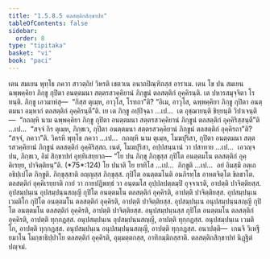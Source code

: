 ```yaml
---
title: "1.5.8.5 ตลสตฺติกสิกฺขาปท"
tableOfContents: false
sidebar:
  order: 8
type: "tipitaka"
basket: "vi"
book: "paci"
---
```



<DynamicBreadcrumb />

<Division number="454" book="paci">

<Paragraph number="1356" book="paci">
เตน สมเยน พุทฺโธ ภควา สาวตฺถิยํ วิหรติ เชตวเน อนาถปิณฺฑิกสฺส อาราเม. เตน โข ปน สมเยน ฉพฺพคฺคิยา ภิกฺขู กุปิตา อนตฺตมนา สตฺตรสวคฺคิยานํ ภิกฺขูนํ ตลสตฺติกํ อุคฺคิรนฺติ. เต ปหารสมุจฺจิตา โรทนฺติ. ภิกฺขู เอวมาหํสุ—  “กิสฺส ตุเมฺห, อาวุโส, โรทถา”ติ? “อิเม, อาวุโส, ฉพฺพคฺคิยา ภิกฺขู กุปิตา อนตฺตมนา อมฺหากํ ตลสตฺติกํ อุคฺคิรนฺตี”ติ.
</Paragraph>

<Paragraph number="1357" book="paci">
เย เต ภิกฺขู อปฺปิจฺฉา …เป…  เต อุชฺฌายนฺติ ขิยฺยนฺติ วิปาเจนฺติ—  “กถญฺหิ นาม ฉพฺพคฺคิยา ภิกฺขู กุปิตา อนตฺตมนา สตฺตรสวคฺคิยานํ ภิกฺขูนํ ตลสตฺติกํ อุคฺคิริสฺสนฺตี”ติ …เป…  “สจฺจํ กิร ตุเมฺห, ภิกฺขเว, กุปิตา อนตฺตมนา สตฺตรสวคฺคิยานํ ภิกฺขูนํ ตลสตฺติกํ อุคฺคิรถา”ติ? “สจฺจํ, ภควา”ติ. วิครหิ พุทฺโธ ภควา …เป…  กถญฺหิ นาม ตุเมฺห, โมฆปุริสา, กุปิตา อนตฺตมนา สตฺตรสวคฺคิยานํ ภิกฺขูนํ ตลสตฺติกํ อุคฺคิริสฺสถ. เนตํ, โมฆปุริสา, อปฺปสนฺนานํ วา ปสาทาย …เป…  เอวญฺจ ปน, ภิกฺขเว, อิมํ สิกฺขาปทํ อุทฺทิเสยฺยาถ—
</Paragraph>

</Division>
<Division number="455" book="paci">

<Paragraph number="1358" book="paci">
<Emphasis>“โย ปน ภิกฺขุ ภิกฺขุสฺส กุปิโต อนตฺตมโน ตลสตฺติกํ อุคฺคิเรยฺย, ปาจิตฺติยนฺ”</Emphasis>ติ. (*75*:<Emphasis>124</Emphasis>)
</Paragraph>

</Division>
<Division number="456" book="paci">

<Paragraph number="1359" book="paci">
<Emphasis>โย ปนา</Emphasis>ติ โย ยาทิโส …เป…  <Emphasis>ภิกฺขู</Emphasis>ติ …เป…  อยํ อิมสฺมึ อตฺเถ อธิปฺเปโต ภิกฺขูติ.
</Paragraph>

<Paragraph number="1360" book="paci">
<Emphasis>ภิกฺขุสฺสา</Emphasis>ติ อญฺญสฺส ภิกฺขุสฺส.
</Paragraph>

<Paragraph number="1361" book="paci">
<Emphasis>กุปิโต อนตฺตมโน</Emphasis>ติ อนภิรทฺโธ อาหตจิตฺโต ขิลชาโต.
</Paragraph>

<Paragraph number="1362" book="paci">
<Emphasis>ตลสตฺติกํ อุคฺคิเรยฺยา</Emphasis>ติ กายํ วา กายปฏิพทฺธํ วา อนฺตมโส อุปฺปลปตฺตมฺปิ อุจฺจาเรติ, อาปตฺติ ปาจิตฺติยสฺส.
</Paragraph>

</Division>
<Division number="457" book="paci">

<Paragraph number="1363" book="paci">
อุปสมฺปนฺเน อุปสมฺปนฺนสญฺญี กุปิโต อนตฺตมโน ตลสตฺติกํ อุคฺคิรติ, อาปตฺติ ปาจิตฺติยสฺส. อุปสมฺปนฺเน เวมติโก กุปิโต อนตฺตมโน ตลสตฺติกํ อุคฺคิรติ, อาปตฺติ ปาจิตฺติยสฺส. อุปสมฺปนฺเน อนุปสมฺปนฺนสญฺญี กุปิโต อนตฺตมโน ตลสตฺติกํ อุคฺคิรติ, อาปตฺติ ปาจิตฺติยสฺส.
</Paragraph>

<Paragraph number="1364" book="paci">
อนุปสมฺปนฺนสฺส กุปิโต อนตฺตมโน ตลสตฺติกํ อุคฺคิรติ, อาปตฺติ ทุกฺกฏสฺส. อนุปสมฺปนฺเน อุปสมฺปนฺนสญฺญี, อาปตฺติ ทุกฺกฏสฺส. อนุปสมฺปนฺเน เวมติโก, อาปตฺติ ทุกฺกฏสฺส. อนุปสมฺปนฺเน อนุปสมฺปนฺนสญฺญี, อาปตฺติ ทุกฺกฏสฺส.
</Paragraph>

</Division>
<Division number="458" book="paci">

<Paragraph number="1365" book="paci">
อนาปตฺติ—  เกนจิ วิเหฐียมาโน โมกฺขาธิปฺปาโย ตลสตฺติกํ อุคฺคิรติ, อุมฺมตฺตกสฺส, อาทิกมฺมิกสฺสาติ.

</Paragraph>
</Division>

<Paragraph number="1366" type="center" book="paci">
ตลสตฺติกสิกฺขาปทํ นิฏฺฐิตํ ปญฺจมํ.
</Paragraph>